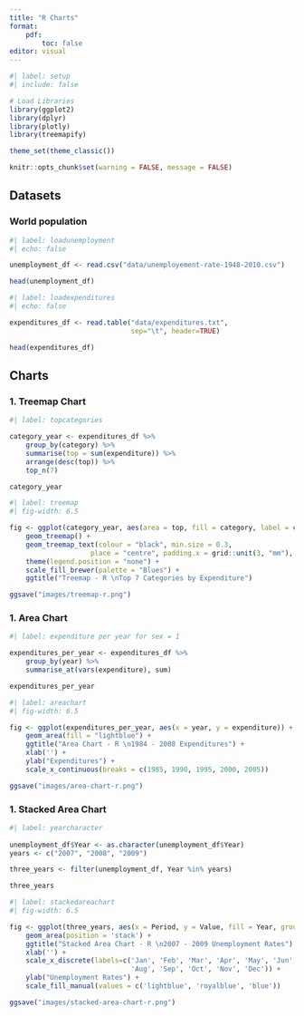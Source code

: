 ```yaml
---
title: "R Charts"
format: 
    pdf:
        toc: false
editor: visual
---
```


```r
#| label: setup
#| include: false

# Load Libraries
library(ggplot2)
library(dplyr)
library(plotly)
library(treemapify)

theme_set(theme_classic())

knitr::opts_chunk$set(warning = FALSE, message = FALSE) 
```

## Datasets

### World population

```r
#| label: loadunemployment
#| echo: false

unemployment_df <- read.csv("data/unemployement-rate-1948-2010.csv")

head(unemployment_df)
```

```r
#| label: loadexpenditures
#| echo: false

expenditures_df <- read.table("data/expenditures.txt",
                              sep="\t", header=TRUE)

head(expenditures_df)
```

## Charts

### 1. Treemap Chart

```r
#| label: topcategories

category_year <- expenditures_df %>%
    group_by(category) %>%  
    summarise(top = sum(expenditure)) %>% 
    arrange(desc(top)) %>% 
    top_n(7)

category_year
```

```r
#| label: treemap
#| fig-width: 6.5

fig <- ggplot(category_year, aes(area = top, fill = category, label = category)) +
    geom_treemap() +
    geom_treemap_text(colour = "black", min.size = 0.3,
                    place = "centre", padding.x = grid::unit(3, "mm"), padding.y = grid::unit(3, "mm")) +
    theme(legend.position = "none") +
    scale_fill_brewer(palette = "Blues") +
    ggtitle("Treemap - R \nTop 7 Categories by Expenditure")

ggsave("images/treemap-r.png")
```

### 1. Area Chart

```r
#| label: expenditure per year for sex = 1

expenditures_per_year <- expenditures_df %>%
    group_by(year) %>%  
    summarise_at(vars(expenditure), sum)

expenditures_per_year
```

```r
#| label: areachart
#| fig-width: 6.5

fig <- ggplot(expenditures_per_year, aes(x = year, y = expenditure)) +
    geom_area(fill = "lightblue") +
    ggtitle("Area Chart - R \n1984 - 2008 Expenditures") +
    xlab('') + 
    ylab("Expenditures") +
    scale_x_continuous(breaks = c(1985, 1990, 1995, 2000, 2005))

ggsave("images/area-chart-r.png")
```

### 1. Stacked Area Chart

```r
#| label: yearcharacter
 
unemployment_df$Year <- as.character(unemployment_df$Year)
years <- c("2007", "2008", "2009")

three_years <- filter(unemployment_df, Year %in% years)

three_years
```

```r
#| label: stackedareachart
#| fig-width: 6.5

fig <- ggplot(three_years, aes(x = Period, y = Value, fill = Year, group = Year)) + 
    geom_area(position = 'stack') +
    ggtitle("Stacked Area Chart - R \n2007 - 2009 Unemployment Rates") +
    xlab('') + 
    scale_x_discrete(labels=c('Jan', 'Feb', 'Mar', 'Apr', 'May', 'Jun', 'Jul', 
                              'Aug', 'Sep', 'Oct', 'Nov', 'Dec')) +
    ylab("Unemployment Rates") +
    scale_fill_manual(values = c('lightblue', 'royalblue', 'blue'))

ggsave("images/stacked-area-chart-r.png")
```
